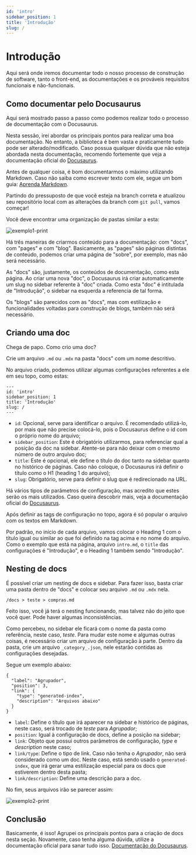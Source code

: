 ```yaml
---
id: 'intro'
sidebar_position: 1
title: 'Introdução'
slug: /
---
```


# Introdução

Aqui será onde iremos documentar todo o nosso processo de construção de software, tanto o front-end, as documentações e
os prováveis requisitos funcionais e não-funcionais.

## Como documentar pelo Docusaurus

Aqui será mostrado passo a passo como podemos realizar todo o processo de documentação com o Docusaurus.

Nesta sessão, irei abordar os principais pontos para realizar uma boa documentação. No entanto, a biblioteca é bem vasta
e praticamente tudo pode ser alterado/modificado. Caso possua qualquer dúvida que não esteja abordada nesta documentação, 
recomendo fortemente que veja a documentação oficial do [Docusaurus](https://docusaurus.io/docs).

Antes de qualquer coisa, é bom documentarmos o máximo utilizando Markdown. Caso não saiba como escrever texto com ele, 
segue um bom guia: [Aprenda Markdown](https://blog.da2k.com.br/2015/02/08/aprenda-markdown/).

Partindo do pressuposto de que você esteja na branch correta e atualizou seu repositório local com as alterações da 
branch com `git pull`, vamos começar!

Você deve encontrar uma organização de pastas similar a esta:

![exemplo1-print](../static/img/content/docusaurus-file-print.png)

Há três maneiras de criarmos conteúdo para a documentação: com "docs", com "pages" e com "blog". Basicamente, as "pages"
são páginas distintas de conteúdo, podemos criar uma página de "sobre", por exemplo, mas não será necessário.

As "docs" são, justamente, os conteúdos de documentação, como esta página. Ao criar uma nova "doc", o Docusaurus irá 
criar automaticamente um slug no sidebar referente à "doc" criada. Como esta "doc" é intitulada de "Introdução", o 
sidebar na esquerda a referencia de tal forma.

Os "blogs" são parecidos com as "docs", mas com estilização e funcionalidades voltadas para construção de blogs, 
também não será necessário.

## Criando uma doc

Chega de papo. Como crio uma doc?

Crie um arquivo `.md` ou `.mdx` na pasta "docs" com um nome descritivo.

No arquivo criado, podemos utilizar algumas configurações referentes a ele em seu topo, como estas:

```
---
id: 'intro'
sidebar_position: 1
title: 'Introdução'
slug: /
---
```
- `id`: Opcional, serve para identificar o arquivo. É recomendado utilizá-lo, por mais que não precise colocá-lo,
  pois o Docusaurus define o id com o próprio nome do arquivo;
- `sidebar_position`: Este é obrigatório utilizarmos, para referenciar qual a posição da doc na sidebar. 
Atente-se para
  não deixar com o mesmo número de outro arquivo doc;
- `title`: Este é opcional, ele define o título do doc tanto na sidebar quanto no histórico de páginas. 
Caso não coloque,
  o Docusaurus irá definir o título como o H1 (heading 1 do arquivo);
- `slug`: Obrigatório, serve para definir o slug que é redirecionado na URL. 

Há vários tipos de parâmetros de configuração, mas acredito que estes serão os mais utilizados. Caso queira descobrir 
mais, veja
a documentação oficial do [Docusaurus](https://docusaurus.io/docs).

Após definir as tags de configuração no topo, agora é só popular o arquivo com os textos em Markdown.

Por padrão, no início de cada arquivo, vamos colocar o Heading 1 com o título igual ou similar ao que foi definido na
tag acima e no nome do arquivo. Como o exemplo que está na página, arquivo `intro.md`, o `title` das configurações é 
"Introdução",
e o Heading 1 também sendo "Introdução".

## Nesting de docs

É possível criar um nesting de docs e sidebar. Para fazer isso, basta criar uma pasta dentro de "docs" e colocar 
seu arquivo `.md` ou `.mdx` nela.

```
/docs > teste > compras.md
```

Feito isso, você já terá o nesting funcionando, mas talvez não do jeito que você quer. Pode haver algumas 
inconsistências.

Como percebeu, no sidebar ele ficará com o nome da pasta como referência, neste caso, _teste_. Para mudar este 
nome e algumas
outras coisas, é necessário criar um arquivo de configuração à parte. Dentro da pasta, crie um arquivo 
`_category_.json`, nele
estarão contidas as configurações desejadas.

Segue um exemplo abaixo:

```
{
  "label": "Agrupador",
  "position": 3,
  "link": {
    "type": "generated-index",
    "description": "Arquivos abaixo"
  }
}
```
- `label`: Define o título que irá aparecer na sidebar e histórico de páginas, neste caso, será trocado de _teste_ 
para _Agrupador_;
- `position`: Igual à configuração de docs, define a posição na sidebar;
- `link`: Objeto que possui outros parâmetros de configuração, _type_ e _description_ neste caso;
- `link/type`: Define o tipo de link. Caso não tenha o _Agrupador_, não será considerado como um doc. Neste caso,
 está sendo usado
  o `generated-index`, que irá gerar uma estilização especial para os docs que estiverem dentro desta pasta;
- `link/description`: Define uma descrição para a doc.

No fim, seus arquivos irão se parecer assim:

![exemplo2-print](../static/img/content/docusauros-newFile-print.png)

## Conclusão

Basicamente, é isso! Agrupei os principais pontos para a criação de docs nesta seção. Novamente, caso tenha alguma 
dúvida, utilize a documentação oficial para sanar tudo isso. [Documentação do Docusaurus](https://docusaurus.io/docs).
